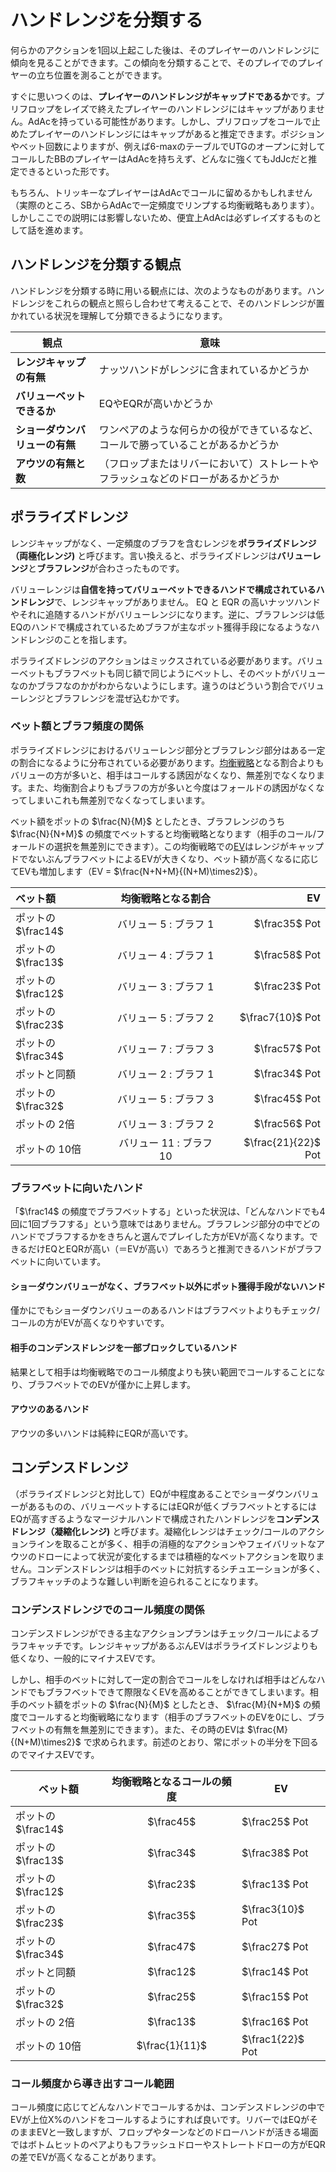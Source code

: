 # ハンドレンジを分類する

何らかのアクションを1回以上起こした後は、そのプレイヤーのハンドレンジに傾向を見ることができます。この傾向を分類することで、そのプレイでのプレイヤーの立ち位置を測ることができます。

すぐに思いつくのは、**プレイヤーのハンドレンジがキャップドであるか**です。プリフロップをレイズで終えたプレイヤーのハンドレンジにはキャップがありません。AdAcを持っている可能性があります。しかし、プリフロップをコールで止めたプレイヤーのハンドレンジにはキャップがあると推定できます。ポジションやベット回数によりますが、例えば6-maxのテーブルでUTGのオープンに対してコールしたBBのプレイヤーはAdAcを持ちえず、どんなに強くてもJdJcだと推定できるといった形です。

<Callout intent="note">
もちろん、トリッキーなプレイヤーはAdAcでコールに留めるかもしれません（実際のところ、SBからAdAcで一定頻度でリンプする均衡戦略もあります）。しかしここでの説明には影響しないため、便宜上AdAcは必ずレイズするものとして話を進めます。
</Callout>

## ハンドレンジを分類する観点

ハンドレンジを分類する時に用いる観点には、次のようなものがあります。ハンドレンジをこれらの観点と照らし合わせて考えることで、そのハンドレンジが置かれている状況を理解して分類できるようになります。

| 観点 | 意味 |
| --- | --- |
| **レンジキャップの有無** | ナッツハンドがレンジに含まれているかどうか |
| **バリューベットできるか** | EQやEQRが高いかどうか |
| **ショーダウンバリューの有無** | ワンペアのような何らかの役ができているなど、コールで勝っていることがあるかどうか |
| **アウツの有無と数** |（フロップまたはリバーにおいて）ストレートやフラッシュなどのドローがあるかどうか |

## ポラライズドレンジ

レンジキャップがなく、一定頻度のブラフを含むレンジを**ポラライズドレンジ（両極化レンジ)** と呼びます。言い換えると、ポラライズドレンジは**バリューレンジ**と**ブラフレンジ**が合わさったものです。

バリューレンジは**自信を持ってバリューベットできるハンドで構成されているハンドレンジ**で、レンジキャップがありません。 EQ と EQR の高いナッツハンドやそれに追随するハンドがバリューレンジになります。逆に、ブラフレンジは低EQのハンドで構成されているためブラフが主なポット獲得手段になるようなハンドレンジのことを指します。

ポラライズドレンジのアクションはミックスされている必要があります。バリューベットもブラフベットも同じ額で同じようにベットし、そのベットがバリューなのかブラフなのかがわからないようにします。違うのはどういう割合でバリューレンジとブラフレンジを混ぜ込むかです。

### ベット額とブラフ頻度の関係

ポラライズドレンジにおけるバリューレンジ部分とブラフレンジ部分はある一定の割合になるように分布されている必要があります。[均衡戦略](/game-theory-101#均衡戦略)となる割合よりもバリューの方が多いと、相手はコールする誘因がなくなり、無差別でなくなります。また、均衡割合よりもブラフの方が多いと今度はフォールドの誘因がなくなってしまいこれも無差別でなくなってしまいます。

ベット額をポットの $\frac{N}{M}$ としたとき、ブラフレンジのうち $\frac{N}{N+M}$ の頻度でベットすると均衡戦略となります（相手のコール/フォールドの選択を無差別にできます）。この均衡戦略での[EV](/glossary#ev)はレンジがキャップドでないぶんブラフベットによるEVが大きくなり、ベット額が高くなるに応じてEVも増加します（EV = $\frac{N+N+M}{(N+M)\times2}$）。

| ベット額 | 均衡戦略となる割合 | EV |
|:--- |:---:| ---:|
| ポットの $\frac14$ | バリュー 5 : ブラフ 1 | $\frac35$ Pot |
| ポットの $\frac13$ | バリュー 4 : ブラフ 1 | $\frac58$ Pot |
| ポットの $\frac12$ | バリュー 3 : ブラフ 1 | $\frac23$ Pot |
| ポットの $\frac23$ | バリュー 5 : ブラフ 2 | $\frac7{10}$ Pot |
| ポットの $\frac34$ | バリュー 7 : ブラフ 3 | $\frac57$ Pot |
| ポットと同額 | バリュー 2 : ブラフ 1 | $\frac34$ Pot |
| ポットの $\frac32$ | バリュー 5 : ブラフ 3 | $\frac45$ Pot |
| ポットの 2倍 | バリュー 3 : ブラフ 2 | $\frac56$ Pot |
| ポットの 10倍 | バリュー 11 : ブラフ 10 | $\frac{21}{22}$ Pot |

### ブラフベットに向いたハンド

「$\frac14$ の頻度でブラフベットする」といった状況は、「どんなハンドでも4回に1回ブラフする」という意味ではありません。ブラフレンジ部分の中でどのハンドでブラフするかをきちんと選んでプレイした方がEVが高くなります。できるだけEQとEQRが高い（＝EVが高い）であろうと推測できるハンドがブラフベットに向いています。

#### ショーダウンバリューがなく、ブラフベット以外にポット獲得手段がないハンド

僅かにでもショーダウンバリューのあるハンドはブラフベットよりもチェック/コールの方がEVが高くなりやすいです。

#### 相手のコンデンスドレンジを一部ブロックしているハンド

結果として相手は均衡戦略でのコール頻度よりも狭い範囲でコールすることになり、ブラフベットでのEVが僅かに上昇します。

#### アウツのあるハンド ####

アウツの多いハンドは純粋にEQRが高いです。

## コンデンスドレンジ

（ポラライズドレンジと対比して）EQが中程度あることでショーダウンバリューがあるものの、バリューベットするにはEQRが低くブラフベットとするにはEQが高すぎるようなマージナルハンドで構成されたハンドレンジを**コンデンスドレンジ（凝縮化レンジ)** と呼びます。凝縮化レンジはチェック/コールのアクションラインを取ることが多く、相手の消極的なアクションやフェイバリットなアウツのドローによって状況が変化するまでは積極的なベットアクションを取りません。コンデンスドレンジは相手のベットに対抗するシチュエーションが多く、ブラフキャッチのような難しい判断を迫られることになります。

### コンデンスドレンジでのコール頻度の関係

コンデンスドレンジができる主なアクションプランはチェック/コールによるブラフキャッチです。レンジキャップがあるぶんEVはポラライズドレンジよりも低くなり、一般的にマイナスEVです。

しかし、相手のベットに対して一定の割合でコールをしなければ相手はどんなハンドでもブラフベットできて際限なくEVを高めることができてしまいます。相手のベット額をポットの $\frac{N}{M}$ としたとき、 $\frac{M}{N+M}$ の頻度でコールすると均衡戦略になります（相手のブラフベットのEVを0にし、ブラフベットの有無を無差別にできます）。また、その時のEVは $\frac{M}{(N+M)\times2}$ で求められます。前述のとおり、常にポットの半分を下回るのでマイナスEVです。

| ベット額           | 均衡戦略となるコールの頻度 | EV                 |
| ---------------- | :------------------: | ------------------ |
| ポットの $\frac14$ | $\frac45$            | $\frac25$ Pot      |
| ポットの $\frac13$ | $\frac34$            | $\frac38$ Pot      |
| ポットの $\frac12$ | $\frac23$            | $\frac13$ Pot      |
| ポットの $\frac23$ | $\frac35$            | $\frac3{10}$ Pot   |
| ポットの $\frac34$ | $\frac47$            | $\frac27$ Pot      |
| ポットと同額        | $\frac12$            | $\frac14$ Pot      |
| ポットの $\frac32$ | $\frac25$            | $\frac15$ Pot      |
| ポットの 2倍       | $\frac13$      | $\frac16$ Pot       |
| ポットの 10倍      | $\frac{1}{11}$ | $\frac1{22}$ Pot |

### コール頻度から導き出すコール範囲

コール頻度に応じてどんなハンドでコールするかは、コンデンスドレンジの中でEVが上位X%のハンドをコールするようにすれば良いです。リバーではEQがそのままEVと一致しますが、フロップやターンなどのドローハンドが活きる場面ではボトムヒットのペアよりもフラッシュドローやストレートドローの方がEQRの差でEVが高くなることがあります。